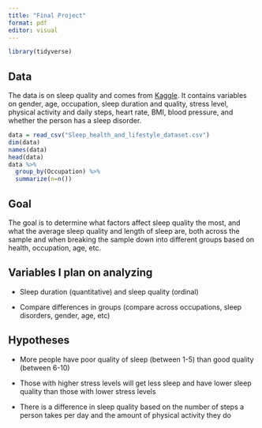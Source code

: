```yaml
---
title: "Final Project"
format: pdf
editor: visual
---
```


```r
library(tidyverse)
```

## Data

The data is on sleep quality and comes from [Kaggle](https://www.kaggle.com/datasets/uom190346a/sleep-health-and-lifestyle-dataset). It contains variables on gender, age, occupation, sleep duration and quality, stress level, physical activity and daily steps, heart rate, BMI, blood pressure, and whether the person has a sleep disorder.

```r
data = read_csv("Sleep_health_and_lifestyle_dataset.csv")
dim(data)
names(data)
head(data)
data %>% 
  group_by(Occupation) %>% 
  summarize(n=n())
```

## Goal

The goal is to determine what factors affect sleep quality the most, and what the average sleep quality and length of sleep are, both across the sample and when breaking the sample down into different groups based on health, occupation, age, etc.

## Variables I plan on analyzing

-   Sleep duration (quantitative) and sleep quality (ordinal)

-   Compare differences in groups (compare across occupations, sleep disorders, gender, age, etc)

## Hypotheses

-   More people have poor quality of sleep (between 1-5) than good quality (between 6-10)

-   Those with higher stress levels will get less sleep and have lower sleep quality than those with lower stress levels

-   There is a difference in sleep quality based on the number of steps a person takes per day and the amount of physical activity they do
